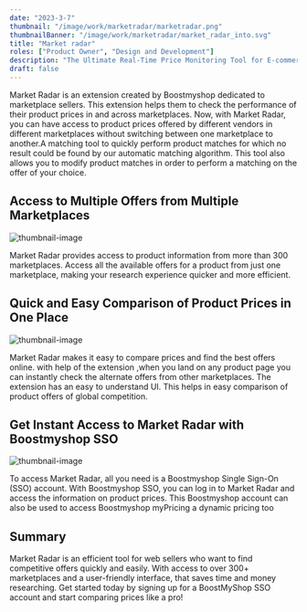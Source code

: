 ```yaml
---
date: "2023-3-7"
thumbnail: "/image/work/marketradar/marketradar.png"
thumbnailBanner: "/image/work/marketradar/market_radar_into.svg"
title: "Market radar"
roles: ["Product Owner", "Design and Development"]
description: "The Ultimate Real-Time Price Monitoring Tool for E-commerce Marketplaces and Sellers"
draft: false
---
```


Market Radar is an extension created by Boostmyshop dedicated to marketplace sellers. This extension helps them to check the performance of their product prices in and across marketplaces.
Now, with Market Radar, you can have access to product prices offered by different vendors in different marketplaces without switching between one marketplace to another.A matching tool to quickly perform product matches for which no result could be found by our automatic matching algorithm. This tool also allows you to modify product matches in order to perform a matching on the offer of your choice.

## Access to Multiple Offers from Multiple Marketplaces

![thumbnail-image](/image/work/marketradar/market_radar_allover.png)

Market Radar provides access to product information from more than 300 marketplaces. Access all the available offers for a product from just one marketplace, making your research experience quicker and more efficient.

## Quick and Easy Comparison of Product Prices in One Place

![thumbnail-image](/image/work/marketradar/market_radar_qe.png)

Market Radar makes it easy to compare prices and find the best offers online. with help of the extension ,when you land on any product page you can instantly check the alternate offers from other marketplaces. The extension has an easy to understand UI. This helps in easy comparison of product offers of global competition.

## Get Instant Access to Market Radar with Boostmyshop SSO

![thumbnail-image](/image/work/marketradar/market_radar_sso.png)

To access Market Radar, all you need is a Boostmyshop Single Sign-On (SSO) account. With Boostmyshop SSO, you can log in to Market Radar and access the information on product prices. This Boostmyshop account can also be used to access Boostmyshop myPricing a dynamic pricing too

## Summary

Market Radar is an efficient tool for web sellers who want to find competitive offers quickly and easily. With access to over 300+ marketplaces and a user-friendly interface, that saves time and money researching. Get started today by signing up for a BoostMyShop SSO account and start comparing prices like a pro!
